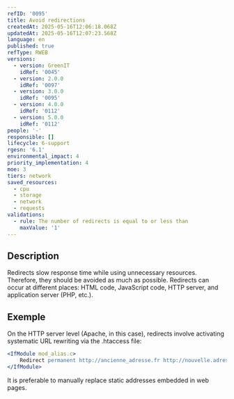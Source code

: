 ```yaml
---
refID: '0095'
title: Avoid redirections
createdAt: 2025-05-16T12:06:18.068Z
updatedAt: 2025-05-16T12:07:23.568Z
language: en
published: true
refType: RWEB
versions:
  - version: GreenIT
    idRef: '0045'
  - version: 2.0.0
    idRef: '0097'
  - version: 3.0.0
    idRef: '0095'
  - version: 4.0.0
    idRef: '0112'
  - version: 5.0.0
    idRef: '0112'
people: '-'
responsible: []
lifecycle: 6-support
rgesn: '6.1'
environmental_impact: 4
priority_implementation: 4
moe: 3
tiers: network
saved_resources:
  - cpu
  - storage
  - network
  - requests
validations:
  - rule: The number of redirects is equal to or less than
    maxValue: '1'
---
```


## Description

Redirects slow response time while using unnecessary resources. Therefore, they should be avoided as much as possible. Redirects can occur at different places: HTML code, JavaScript code, HTTP server, and application server (PHP, etc.).

## Exemple

On the HTTP server level (Apache, in this case), redirects involve activating systematic URL rewriting via the .htaccess file:

```apache
<IfModule mod_alias.c>
    Redirect permanent http://ancienne_adresse.fr http://nouvelle.adresse.fr/
</IfModule>
```

It is preferable to manually replace static addresses embedded in web pages.
